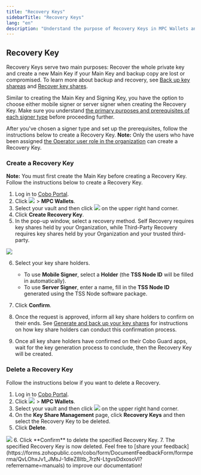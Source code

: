 ```yaml
---
title: "Recovery Keys"
sidebarTitle: "Recovery Keys"
lang: "en"
description: "Understand the purpose of Recovery Keys in MPC Wallets and how to create them effectively."
---
```


## Recovery Key
Recovery Keys serve two main purposes: Recover the whole private key and create a new Main Key if your Main Key and backup copy are lost or compromised. To learn more about backup and recovery, see [Back up key shareas](/en/portal/mpc-wallets/ocw/back-up-key-share-groups) and [Recover key shares](/en/portal/mpc-wallets/ocw/restore-from-backup).

Similar to creating the Main Key and Signing Key, you have the option to choose either mobile signer or server signer when creating the Recovery Key. Make sure you understand [the primary purposes and prerequisites of each signer type](#signer-type) before proceeding further.

After you've chosen a signer type and set up the prerequisites, follow the instructions below to create a Recovery Key. **Note:** Only the users who have been assigned [the Operator user role in the organization](/en/portal/organization/roles-and-permissions) can create a Recovery Key.

### Create a Recovery Key
 **Note:** You must first create the Main Key before creating a Recovery Key. Follow the instructions below to create a Recovery Key.

1. Log in to [Cobo Portal](https://portal.cobo.com/login).
2. Click <img src="/en/images/mpc-wallet/wallets-icon.svg" className="icon"></img> > **MPC Wallets**.
3. Select your vault and then click <img src="/en/images/mpc-wallet/manage-key-share-group.svg" className="icon"></img> on the upper right hand corner.
4. Click **Create Recovery Key**.
5. In the pop-up window, select a recovery method. Self Recovery requires key shares held by your Organization, while Third-Party Recovery requires key shares held by your Organization and your trusted third-party.
<img src="/en/images/mpc-wallet/recoverymode.png" className="screenshot_modal"/>

6. Select your key share holders.
    - To use **Mobile Signer**, select a **Holder** (the **TSS Node ID** will be filled in automatically).
    - To use **Server Signer**, enter a name, fill in the **TSS Node ID** generated using the TSS Node software package.

7. Click **Confirm**.
8. Once the request is approved, inform all key share holders to confirm on their ends. See [Generate and back up your key shares](/en/guard/generate-and-back-up-key-shares) for instructions on how key share holders can conduct this confirmation process.
9. Once all key share holders have confirmed on their Cobo Guard apps, wait for the key generation process to conclude, then the Recovery Key will be created.

### Delete a Recovery Key
Follow the instructions below if you want to delete a Recovery.

1. Log in to [Cobo Portal](https://portal.cobo.com/login).
2. Click <img src="/en/images/mpc-wallet/wallets-icon.svg" className="icon"></img> > **MPC Wallets**.
3. Select your vault and then click <img src="/en/images/mpc-wallet/manage-key-share-group.svg" className="icon"></img> on the upper right hand corner. 
4. On the **Key Share Management** page, click **Recovery Keys** and then select the Recovery Key to be deleted.
5. Click **Delete**.
<img src="/en/images/mpc-wallet/delete-recovery-group.png" className="screenshot_modal"/>
6. Click **Confirm** to delete the specified Recovery Key.
7. The specified Recovery Key is now deleted.
<Tip>Feel free to [share your feedback](https://forms.zohopublic.com/cobo/form/DocumentFeedbackForm/formperma/QvLOhxJv1_JMsJ-1dleZ8Itb_7rzN-LtgvsDdxosoVI?referrername=manuals) to improve our documentation!</Tip>